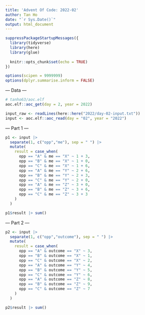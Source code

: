 ```yaml
---
title: 'Advent Of Code: 2022-02'
author: Tan Ho
date: "`r Sys.Date()`"
output: html_document
---
```


```r
suppressPackageStartupMessages({
  library(tidyverse)
  library(here)
  library(glue)
  
  knitr::opts_chunk$set(echo = TRUE)
})

options(scipen = 9999999)
options(dplyr.summarise.inform = FALSE)
```

--- Data ---

```r
# tanho63/aoc.elf
aoc.elf::aoc_get(day = 2, year = 2022)
```

```r
input_raw <- readLines(here::here("2022/day-02-input.txt"))
input <- aoc.elf::aoc_read(day = "02", year = "2022")
```

--- Part 1 ---

```r
p1 <- input |> 
  separate(1, c("opp","me"), sep = " ") |> 
  mutate(
    result = case_when(
      opp == "A" & me == "X" ~ 1 + 3,
      opp == "B" & me == "X" ~ 1 + 0,
      opp == "C" & me == "X" ~ 1 + 6,
      opp == "A" & me == "Y" ~ 2 + 6,
      opp == "B" & me == "Y" ~ 2 + 3,
      opp == "C" & me == "Y" ~ 2 + 0,
      opp == "A" & me == "Z" ~ 3 + 0,
      opp == "B" & me == "Z" ~ 3 + 6,
      opp == "C" & me == "Z" ~ 3 + 3
    )
  )

p1$result |> sum()
```

--- Part 2 ---

```r
p2 <- input |> 
  separate(1, c("opp","outcome"), sep = " ") |> 
  mutate(
    result = case_when(
      opp == "A" & outcome == "X" ~ 3,
      opp == "B" & outcome == "X" ~ 1,
      opp == "C" & outcome == "X" ~ 2,
      opp == "A" & outcome == "Y" ~ 4,
      opp == "B" & outcome == "Y" ~ 5,
      opp == "C" & outcome == "Y" ~ 6,
      opp == "A" & outcome == "Z" ~ 8,
      opp == "B" & outcome == "Z" ~ 9,
      opp == "C" & outcome == "Z" ~ 7
    )
  )

p2$result |> sum()
```

